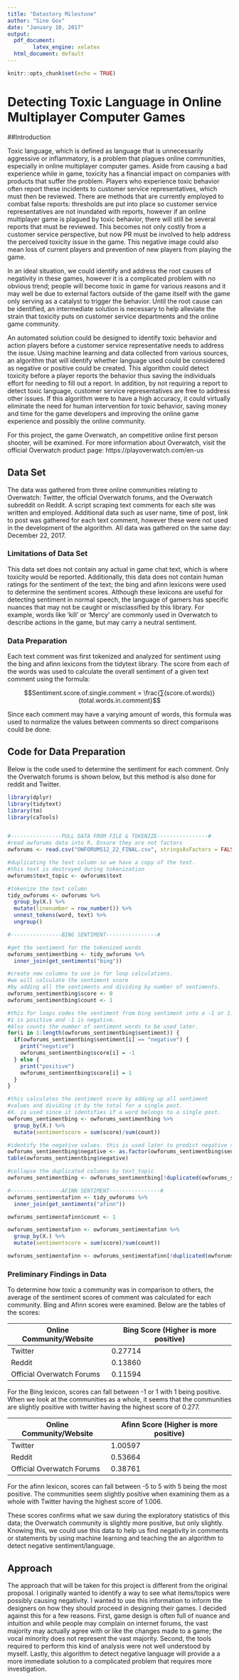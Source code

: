 ```yaml
---
title: "Datastory Milestone"
author: "Sine Gov"
date: "January 10, 2017"
output:
  pdf_document: 
        latex_engine: xelatex
  html_document: default
---
```


```r
knitr::opts_chunk$set(echo = TRUE)
```

# Detecting Toxic Language in Online Multiplayer Computer Games

##Introduction

Toxic language, which is defined as language that is unnecessarily aggressive or inflammatory, is a problem that plagues online communities, especially in online multiplayer computer games. Aside from causing a bad experience while in game, toxicity has a financial impact on companies with products that suffer the problem. Players who experience toxic behavior often report these incidents to customer service representatives, which must then be reviewed. There are methods that are currently employed to combat false reports: thresholds are put into place so customer service representatives are not inundated with reports, however if an online multiplayer game is plagued by toxic behavior, there will still be several reports that must be reviewed. This becomes not only costly from a customer service perspective, but now PR must be involved to help address the perceived toxicity issue in the game. This negative image could also mean loss of current players and prevention of new players from playing the game.

In an ideal situation, we could identify and address the root causes of negativity in these games, however it is a complicated problem with no obvious trend; people will become toxic in game for various reasons and it may well be due to external factors outside of the game itself with the game only serving as a catalyst to trigger the behavior. Until the root cause can be identified, an intermediate solution is necessary to help alleviate the strain that toxicity puts on customer service departments and the online game community.

An automated solution could be designed to identify toxic behavior and action players before a customer service representative needs to address the issue. Using machine learning and data collected from various sources, an algorithm that will identify whether language used could be considered as negative or positive could be created. This algorithm could detect toxicity before a player reports the behavior thus saving the individuals effort for needing to fill out a report. In addition, by not requiring a report to detect toxic language, customer service representatives are free to address other issues. If this algorithm were to have a high accuracy, it could virtually eliminate the need for human intervention for toxic behavior, saving money and time for the game developers and improving the online game experience and possibly the online community.

For this project, the game Overwatch, an competitive online first person shooter, will be examined. For more information about Overwatch, visit the official Overwatch product page: https://playoverwatch.com/en-us 

## Data Set

The data was gathered from three online communities relating to Overwatch: Twitter, the official Overwatch forums, and the Overwatch subreddit on Reddit. A script scraping text comments for each site was written and employed. Additional data such as user name, time of post, link to post was gathered for each text comment, however these were not used in the development of the algorithm. All data was gathered on the same day: December 22, 2017.

### Limitations of Data Set

This data set does not contain any actual in game chat text, which is where toxicity would be reported. Additionally, this data does not contain human ratings for the sentiment of the text; the bing and afinn lexicons were used to determine the sentiment scores. Although these lexicons are useful for detecting sentiment in normal speech, the language of gamers has specific nuances that may not be caught or misclassified by this library. For example, words like ‘kill’ or ‘Mercy’ are commonly used in Overwatch to describe actions in the game, but may carry a neutral sentiment. 

### Data Preparation

Each text comment was first tokenized and analyzed for sentiment using the bing and afinn lexicons from the tidytext library. The score from each of the words was used to calculate the overall sentiment of a given text comment using the formula:

$$Sentiment.score.of.single.comment = \frac{∑(score.of.words)}{total.words.in.comment}$$

Since each comment may have a varying amount of words, this formula was used to normalize the values between comments so direct comparisons could be done.

## Code for Data Preparation
Below is the code used to determine the sentiment for each comment. Only the Overwatch forums is shown below, but this method is also done for reddit and Twitter.

```r
library(dplyr)
library(tidytext)
library(tm)
library(caTools)


#----------------PULL DATA FROM FILE & TOKENIZE----------------#
#read owforums data into R. Ensure they are not factors
owforums <- read.csv("OWFORUMS12_22_FINAL.csv", stringsAsFactors = FALSE)

#duplicating the text column so we have a copy of the text. 
#this text is destroyed during tokenization
owforums$text_topic <- owforums$text

#tokenize the text column
tidy_owforums <- owforums %>%
  group_by(X.) %>%
  mutate(linenumber = row_number()) %>%
  unnest_tokens(word, text) %>%
  ungroup()

#----------------BING SENTIMENT----------------#

#get the sentiment for the tokenized words
owforums_sentimentbing <- tidy_owforums %>%
  inner_join(get_sentiments("bing"))

#create new columns to use in for loop calculations. 
#we will calculate the sentiment score 
#by adding all the sentiments and dividing by number of sentiments.
owforums_sentimentbing$score <- 0
owforums_sentimentbing$count <- 1

#this for loops codes the sentiment from bing sentiment into a -1 or 1. 
#1 is positive and -1 is negative. 
#Also counts the number of sentiment words to be used later.
for(i in 1:length(owforums_sentimentbing$sentiment)) {
  if(owforums_sentimentbing$sentiment[i] == "negative") {
    print("negative")
    owforums_sentimentbing$score[i] = -1
  } else {
    print("positive")
    owforums_sentimentbing$score[i] = 1
  }
}

#this calculates the sentiment score by adding up all sentiment 
#values and dividing it by the total for a single post. 
#X. is used since it identifies if a word belongs to a single post.
owforums_sentimentbing <- owforums_sentimentbing %>%
  group_by(X.) %>%
  mutate(sentimentscore = sum(score)/sum(count))

#identify the negative values. this is used later to predict negative sentiment
owforums_sentimentbing$negative <- as.factor(owforums_sentimentbing$sentimentscore < 0)
table(owforums_sentimentbing$negative)

#collapse the duplicated columns by text_topic
owforums_sentimentbing <- owforums_sentimentbing[!duplicated(owforums_sentimentbing$text_topic),]

#----------------AFINN SENTIMENT----------------#
owforums_sentimentafinn <- tidy_owforums %>%
  inner_join(get_sentiments("afinn"))

owforums_sentimentafinn$count <- 1

owforums_sentimentafinn <- owforums_sentimentafinn %>%
  group_by(X.) %>%
  mutate(sentimentscore = sum(score)/sum(count))

owforums_sentimentafinn <- owforums_sentimentafinn[!duplicated(owforums_sentimentafinn$text_topic),]

```

### Preliminary Findings in Data

To determine how toxic a community was in comparison to others, the average of the sentiment scores of comment was calculated for each community. Bing and Afinn scores were examined. Below are the tables of the scores:

Online Community/Website | Bing Score (Higher is more positive)
-------------------------|-------------------------
Twitter | 0.27714
Reddit | 0.13860
Official Overwatch Forums| 0.11594

For the Bing lexicon, scores can fall between -1 or 1 with 1 being positive. When we look at the communities as a whole, it seems that the communities are slightly positive with twitter having the highest score of 0.277. 

Online Community/Website | Afinn Score (Higher is more positive)
------------------------------|------------------------------
Twitter | 1.00597
Reddit | 0.53664
Official Overwatch Forums| 0.38761

For the  afinn lexicon, scores can fall between -5 to 5 with 5 being the most positive. The communities seem slightly positive when examining them as a whole with Twitter having the highest score of 1.006. 

These scores confirms what we saw during the exploratory statistics of this data; the Overwatch community is slightly more positive, but only slightly. Knowing this, we could use this data to help us find negativity in comments or statements by using machine learning and teaching the an algorithm to detect negative sentiment/language.

## Approach
The approach that will be taken for this project is different from the original proposal. I originally wanted to identify a way to see what items/topics were possibly causing negativity. I wanted to use this information to inform the designers on how they should proceed in designing their games. I decided against this for a few reasons. First, game design is often full of nuance and intuition and while people may complain on internet forums, the vast majority may actually agree with or like the changes made to a game; the vocal minority does not represent the vast majority. Second, the tools required to perform this kind of analysis were not well understood by myself. Lastly, this algorithm to detect negative language will provide a a more immediate solution to a complicated problem that requires more investigation. 